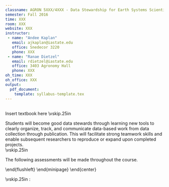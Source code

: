 ```yaml
---
classname: AGRON 5XXX/4XXX - Data Stewardship for Earth Systems Scientists  
semester: Fall 2016
time: XXX
room: XXX
website: XXX
instructor:
 - name: "Andee Kaplan"
   email: ajkaplan@iastate.edu
   office: Snedecor 3220
   phone: XXX
 - name: "Ranae Dietzel"
   email: rdietzel@iastate.edu
   office: 3403 Agronomy Hall
   phone: XXX
oh_time: XXX
oh_office: XXX
output:
  pdf_document:
    template: syllabus-template.tex
---
```


\noindent\textbf{Optional Textbook:}  
Insert textbook here
\vskip.25in

\noindent\textbf{Learning Outcome:} 
Students will become good data stewards through learning new tools to clearly organize, track, and communicate data-based work from data collection through publication.  This will facilitate strong teamwork skills and enable subsequent researchers to reproduce or expand upon completed projects.   
\vskip.25in

\noindent\textbf{Course Outline:} 

\begin{center} \begin{minipage}{6.5in}
\begin{flushleft}
Learning to use the command line \dotfill Week 1 \\
Git and the GitHub ecosystem \dotfill Week 1 \\
Standards of reproducible data collection \dotfill Week 2 \\
Relational Databases and SQL \dotfill Week 3-4 \\
Data architecture \dotfill Week 5 \\
Introduction to \texttt{R} \dotfill Week 6-7 \\
Data munging and wrangling \dotfill Week 8-9 \\
Visualization \dotfill Week 10 \\
Reproducibility and Dynamic Documents \dotfill Week 11-12 \\ 
External Data Sources \dotfill Week 13-14 \\
Special Data Types \dotfill Week 15 \\
\end{flushleft}
\end{minipage}
\end{center}

\noindent\textbf{Assessment:} The following assessments will be made throughout the course.
\vspace*{.15in}
\begin{center} 
\begin{minipage}{6.5in}
\begin{flushleft}
\textbf{Blog Posts:} Blog details \\
\vskip.25in
\textbf{Individual Homework:} Homework details \\
\vskip.25in
\textbf{Group Homework:} Homework details \\
\vskip.25in
\textbf{Final Project:} Project details
\vskip.25in
The components have the following weights:\\
\vskip.25in
\begin{center} 
\begin{minipage}{6in}
\begin{flushleft}
\textbf{Blog Posts} \dotfill XX\% (details) \\
\textbf{Individual Homework} \dotfill XX\% (details) \\
\textbf{Group Homework} \dotfill XX\% (details) \\
\textbf{Project:} \dotfill XX\%  (details) \\
\end{flushleft}
\end{minipage}
\end{center}
\end{flushleft}
\end{minipage}
\end{center}

\vskip.25in
\noindent\textbf{Important Dates}:
\begin{center} \begin{minipage}{5in}
\begin{flushleft}
Event \dotfill Date\\
\end{flushleft}
\end{minipage}
\end{center}

